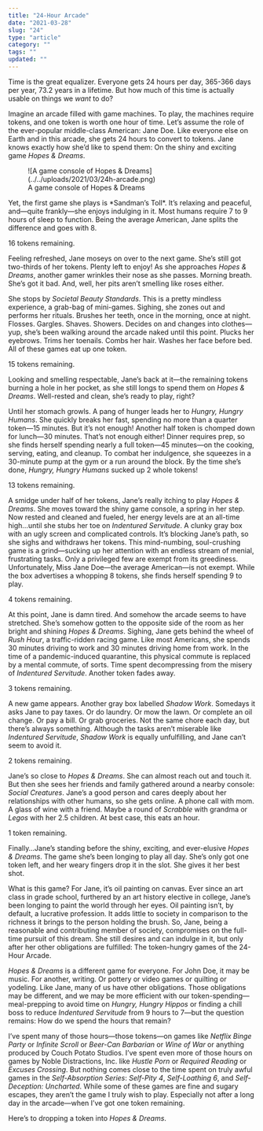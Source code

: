 ```yaml
---
title: "24-Hour Arcade"
date: "2021-03-28"
slug: "24"
type: "article"
category: ""
tags: ""
updated: ""
---
```


Time is the great equalizer. Everyone gets 24 hours per day, 365-366 days per year, 73.2 years in a lifetime. But how much of this time is actually usable on things we *want* to do?

Imagine an arcade filled with game machines. To play, the machines require tokens, and one token is worth one hour of time. Let’s assume the role of the ever-popular middle-class American: Jane Doe. Like everyone else on Earth and in this arcade, she gets 24 hours to convert to tokens. Jane knows exactly how she’d like to spend them: On the shiny and exciting game *Hopes &amp; Dreams*.

<div class="wp-block-image"><figure class="aligncenter size-full is-resized">![A game console of Hopes & Dreams](../../uploads/2021/03/24h-arcade.png)<figcaption>A game console of Hopes &amp; Dreams</figcaption></figure></div>Yet, the first game she plays is *Sandman’s Toll*. It’s relaxing and peaceful, and—quite frankly—she enjoys indulging in it. Most humans require 7 to 9 hours of sleep to function. Being the average American, Jane splits the difference and goes with 8.

16 tokens remaining.

Feeling refreshed, Jane moseys on over to the next game. She’s still got two-thirds of her tokens. Plenty left to enjoy! As she approaches *Hopes &amp; Dreams*, another gamer wrinkles their nose as she passes. Morning breath. She’s got it bad. And, well, her pits aren’t smelling like roses either.

She stops by *Societal Beauty Standards*. This is a pretty mindless experience, a grab-bag of mini-games. Sighing, she zones out and performs her rituals. Brushes her teeth, once in the morning, once at night. Flosses. Gargles. Shaves. Showers. Decides on and changes into clothes—yup, she’s been walking around the arcade naked until this point. Plucks her eyebrows. Trims her toenails. Combs her hair. Washes her face before bed. All of these games eat up one token.

15 tokens remaining.

Looking and smelling respectable, Jane’s back at it—the remaining tokens burning a hole in her pocket, as she still longs to spend them on *Hopes &amp; Dreams*. Well-rested and clean, she’s ready to play, right?

Until her stomach growls. A pang of hunger leads her to *Hungry, Hungry Humans*. She quickly breaks her fast, spending no more than a quarter token—15 minutes. But it’s not enough! Another half token is chomped down for lunch—30 minutes. That’s not enough either! Dinner requires prep, so she finds herself spending nearly a full token—45 minutes—on the cooking, serving, eating, and cleanup. To combat her indulgence, she squeezes in a 30-minute pump at the gym or a run around the block. By the time she’s done, *Hungry, Hungry Humans* sucked up 2 whole tokens!

13 tokens remaining.

A smidge under half of her tokens, Jane’s really itching to play *Hopes &amp; Dreams*. She moves toward the shiny game console, a spring in her step. Now rested and cleaned and fueled, her energy levels are at an all-time high…until she stubs her toe on *Indentured Servitude*. A clunky gray box with an ugly screen and complicated controls. It’s blocking Jane’s path, so she sighs and withdraws her tokens. This mind-numbing, soul-crushing game is a grind—sucking up her attention with an endless stream of menial, frustrating tasks. Only a privileged few are exempt from its greediness. Unfortunately, Miss Jane Doe—the average American—is not exempt. While the box advertises a whopping 8 tokens, she finds herself spending 9 to play.

4 tokens remaining.

At this point, Jane is damn tired. And somehow the arcade seems to have stretched. She’s somehow gotten to the opposite side of the room as her bright and shining *Hopes &amp; Dreams*. Sighing, Jane gets behind the wheel of *Rush Hour*, a traffic-ridden racing game. Like most Americans, she spends 30 minutes driving to work and 30 minutes driving home from work. In the time of a pandemic-induced quarantine, this physical commute is replaced by a mental commute, of sorts. Time spent decompressing from the misery of *Indentured Servitude*. Another token fades away.

3 tokens remaining.

A new game appears. Another gray box labelled *Shadow Work*. Somedays it asks Jane to pay taxes. Or do laundry. Or mow the lawn. Or complete an oil change. Or pay a bill. Or grab groceries. Not the same chore each day, but there’s always something. Although the tasks aren’t miserable like *Indentured Servitude*, *Shadow Work* is equally unfulfilling, and Jane can’t seem to avoid it.

2 tokens remaining.

Jane’s so close to *Hopes &amp; Dreams*. She can almost reach out and touch it. But then she sees her friends and family gathered around a nearby console: *Social Creatures*. Jane’s a good person and cares deeply about her relationships with other humans, so she gets online. A phone call with mom. A glass of wine with a friend. Maybe a round of *Scrabble* with grandma or *Legos* with her 2.5 children. At best case, this eats an hour.

1 token remaining.

Finally…Jane’s standing before the shiny, exciting, and ever-elusive *Hopes &amp; Dreams*. The game she’s been longing to play all day. She’s only got one token left, and her weary fingers drop it in the slot. She gives it her best shot.

What is this game? For Jane, it’s oil painting on canvas. Ever since an art class in grade school, furthered by an art history elective in college, Jane’s been longing to paint the world through her eyes. Oil painting isn’t, by default, a lucrative profession. It adds little to society in comparison to the richness it brings to the person holding the brush. So, Jane, being a reasonable and contributing member of society, compromises on the full-time pursuit of this dream. She still desires and can indulge in it, but only after her other obligations are fulfilled: The token-hungry games of the 24-Hour Arcade.

*Hopes &amp; Dreams* is a different game for everyone. For John Doe, it may be music. For another, writing. Or pottery or video games or quilting or yodeling. Like Jane, many of us have other obligations. Those obligations may be different, and we may be more efficient with our token-spending—meal-prepping to avoid time on *Hungry, Hungry Hippos* or finding a chill boss to reduce *Indentured Servitude* from 9 hours to 7—but the question remains: How do we spend the hours that remain?

I’ve spent many of those hours—those tokens—on games like *Netflix Binge Party* or *Infinite Scroll* or *Beer-Can Barbarian* or *Wine of War* or anything produced by Couch Potato Studios. I’ve spent even more of those hours on games by Noble Distractions, Inc. like *Hustle Porn* or *Required Reading* or *Excuses Crossing*. But nothing comes close to the time spent on truly awful games in the *Self-Absorption Series*: *Self-Pity 4*, *Self-Loathing 6*, and *Self-Deception: Uncharted*. While some of these games are fine and sugary escapes, they aren’t the game I truly wish to play. Especially not after a long day in the arcade—when I’ve got one token remaining.

Here’s to dropping a token into *Hopes &amp; Dreams*.